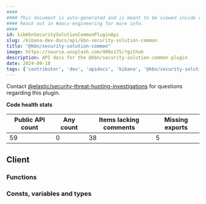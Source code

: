 ```yaml
---
####
#### This document is auto-generated and is meant to be viewed inside our experimental, new docs system.
#### Reach out in #docs-engineering for more info.
####
id: kibKbnSecuritySolutionCommonPluginApi
slug: /kibana-dev-docs/api/kbn-security-solution-common
title: "@kbn/security-solution-common"
image: https://source.unsplash.com/400x175/?github
description: API docs for the @kbn/security-solution-common plugin
date: 2024-09-18
tags: ['contributor', 'dev', 'apidocs', 'kibana', '@kbn/security-solution-common']
---
```




Contact [@elastic/security-threat-hunting-investigations](https://github.com/orgs/elastic/teams/security-threat-hunting-investigations) for questions regarding this plugin.

**Code health stats**

| Public API count  | Any count | Items lacking comments | Missing exports |
|-------------------|-----------|------------------------|-----------------|
| 59 | 0 | 38 | 5 |

## Client

### Functions
<DocDefinitionList data={kbnSecuritySolutionCommonObj.client.functions}/>

### Consts, variables and types
<DocDefinitionList data={kbnSecuritySolutionCommonObj.client.misc}/>

